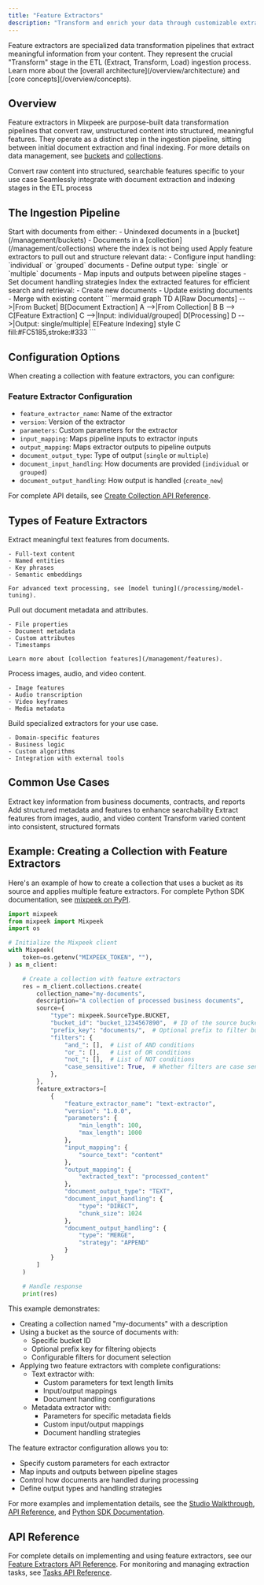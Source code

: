 ```yaml
---
title: "Feature Extractors"
description: "Transform and enrich your data through customizable extraction pipelines"
---
```


<Note>
  Feature extractors are specialized data transformation pipelines that extract meaningful information from your content. They represent the crucial "Transform" stage in the ETL (Extract, Transform, Load) ingestion process. Learn more about the [overall architecture](/overview/architecture) and [core concepts](/overview/concepts).
</Note>

## Overview

Feature extractors in Mixpeek are purpose-built data transformation pipelines that convert raw, unstructured content into structured, meaningful features. They operate as a distinct step in the ingestion pipeline, sitting between initial document extraction and final indexing. For more details on data management, see [buckets](/management/buckets) and [collections](/management/collections).

<CardGroup cols={2}>
  <Card title="Transformation Focus" icon="wand-magic-sparkles">
    Convert raw content into structured, searchable features specific to your use case
  </Card>
  
  <Card title="Pipeline Integration" icon="diagram-project">
    Seamlessly integrate with document extraction and indexing stages in the ETL process
  </Card>
</CardGroup>

## The Ingestion Pipeline

<Steps>
  <Step title="Extract (E)">
    Start with documents from either:
    - Unindexed documents in a [bucket](/management/buckets)
    - Documents in a [collection](/management/collections) where the index is not being used
  </Step>
  <Step title="Transform (T)">
    Apply feature extractors to pull out and structure relevant data:
    - Configure input handling: `individual` or `grouped` documents
    - Define output type: `single` or `multiple` documents
    - Map inputs and outputs between pipeline stages
    - Set document handling strategies
  </Step>
  <Step title="Load (L)">
    Index the extracted features for efficient search and retrieval:
    - Create new documents
    - Update existing documents
    - Merge with existing content
  </Step>
</Steps>

<Frame>
  ```mermaid
  graph TD
    A[Raw Documents] -->|From Bucket| B[Document Extraction]
    A -->|From Collection| B
    B --> C[Feature Extraction]
    C -->|Input: individual/grouped| D[Processing]
    D -->|Output: single/multiple| E[Feature Indexing]
    style C fill:#FC5185,stroke:#333
  ```
</Frame>

## Configuration Options

When creating a collection with feature extractors, you can configure:

### Feature Extractor Configuration
- `feature_extractor_name`: Name of the extractor
- `version`: Version of the extractor
- `parameters`: Custom parameters for the extractor
- `input_mapping`: Maps pipeline inputs to extractor inputs
- `output_mapping`: Maps extractor outputs to pipeline outputs
- `document_output_type`: Type of output (`single` or `multiple`)
- `document_input_handling`: How documents are provided (`individual` or `grouped`)
- `document_output_handling`: How output is handled (`create_new`)

For complete API details, see [Create Collection API Reference](/api-reference/collections/create-collection).

## Types of Feature Extractors

<AccordionGroup>
  <Accordion title="Text Extractors" icon="font">
    Extract meaningful text features from documents.
    
    - Full-text content
    - Named entities
    - Key phrases
    - Semantic embeddings
    
    For advanced text processing, see [model tuning](/processing/model-tuning).
  </Accordion>

  <Accordion title="Metadata Extractors" icon="tags">
    Pull out document metadata and attributes.
    
    - File properties
    - Document metadata
    - Custom attributes
    - Timestamps
    
    Learn more about [collection features](/management/features).
  </Accordion>

  <Accordion title="Media Extractors" icon="photo-film">
    Process images, audio, and video content.
    
    - Image features
    - Audio transcription
    - Video keyframes
    - Media metadata
    
  </Accordion>

  <Accordion title="Custom Extractors" icon="code">
    Build specialized extractors for your use case.
    
    - Domain-specific features
    - Business logic
    - Custom algorithms
    - Integration with external tools
    
  </Accordion>
</AccordionGroup>

## Common Use Cases

<CardGroup cols={2}>
  <Card title="Document Analysis" icon="file-lines">
    Extract key information from business documents, contracts, and reports
  </Card>
  
  <Card title="Content Enrichment" icon="sparkles">
    Add structured metadata and features to enhance searchability
  </Card>

  <Card title="Media Processing" icon="images">
    Extract features from images, audio, and video content
  </Card>
  
  <Card title="Data Standardization" icon="arrows-to-dot">
    Transform varied content into consistent, structured formats
  </Card>
</CardGroup>


## Example: Creating a Collection with Feature Extractors

Here's an example of how to create a collection that uses a bucket as its source and applies multiple feature extractors. For complete Python SDK documentation, see [mixpeek on PyPI](https://pypi.org/project/mixpeek/).

```python
import mixpeek
from mixpeek import Mixpeek
import os

# Initialize the Mixpeek client
with Mixpeek(
    token=os.getenv("MIXPEEK_TOKEN", ""),
) as m_client:

    # Create a collection with feature extractors
    res = m_client.collections.create(
        collection_name="my-documents",
        description="A collection of processed business documents",
        source={
            "type": mixpeek.SourceType.BUCKET,
            "bucket_id": "bucket_1234567890",  # ID of the source bucket
            "prefix_key": "documents/",  # Optional prefix to filter bucket objects
            "filters": {
                "and_": [],  # List of AND conditions
                "or_": [],   # List of OR conditions
                "not_": [],  # List of NOT conditions
                "case_sensitive": True,  # Whether filters are case sensitive
            },
        },
        feature_extractors=[
            {
                "feature_extractor_name": "text-extractor",
                "version": "1.0.0",
                "parameters": {
                    "min_length": 100,
                    "max_length": 1000
                },
                "input_mapping": {
                    "source_text": "content"
                },
                "output_mapping": {
                    "extracted_text": "processed_content"
                },
                "document_output_type": "TEXT",
                "document_input_handling": {
                    "type": "DIRECT",
                    "chunk_size": 1024
                },
                "document_output_handling": {
                    "type": "MERGE",
                    "strategy": "APPEND"
                }
            }
        ]
    )

    # Handle response
    print(res)
```

This example demonstrates:
- Creating a collection named "my-documents" with a description
- Using a bucket as the source of documents with:
  - Specific bucket ID
  - Optional prefix key for filtering objects
  - Configurable filters for document selection
- Applying two feature extractors with complete configurations:
  - Text extractor with:
    - Custom parameters for text length limits
    - Input/output mappings
    - Document handling configurations
  - Metadata extractor with:
    - Parameters for specific metadata fields
    - Custom input/output mappings
    - Document handling strategies

The feature extractor configuration allows you to:
- Specify custom parameters for each extractor
- Map inputs and outputs between pipeline stages
- Control how documents are handled during processing
- Define output types and handling strategies

For more examples and implementation details, see the [Studio Walkthrough](/studio), [API Reference](/api-reference), and [Python SDK Documentation](https://pypi.org/project/mixpeek/).

## API Reference

For complete details on implementing and using feature extractors, see our [Feature Extractors API Reference](/api-reference/collection-features/list-feature-extractors). For monitoring and managing extraction tasks, see [Tasks API Reference](/api-reference/tasks/get-task-information). 